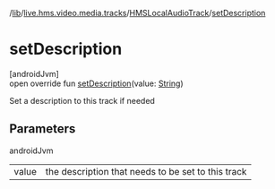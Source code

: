 /[lib](/api-reference/android/v2/home/content)/[live.hms.video.media.tracks](../index)/[HMSLocalAudioTrack](index)/[setDescription](set-description)

# setDescription

[androidJvm]\
open override fun [setDescription](set-description)(value: [String](https://kotlinlang.org/api/latest/jvm/stdlib/kotlin/-string/index.html))

Set a description to this track if needed

## Parameters

androidJvm

|       |                                                    |
| ----- | -------------------------------------------------- |
| value | the description that needs to be set to this track |

